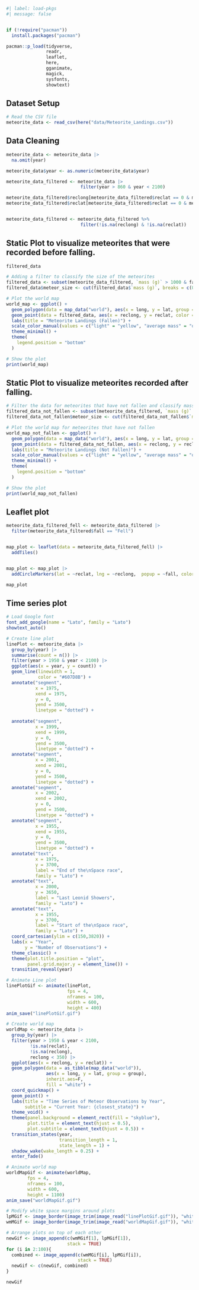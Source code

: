 

```r
#| label: load-pkgs
#| message: false


if (!require("pacman")) 
  install.packages("pacman")

pacman::p_load(tidyverse,
               readr,
               leaflet,
               here,
               gganimate,
               magick,
               sysfonts,
               showtext) 
```

## Dataset Setup
```r
# Read the CSV file
meteorite_data <- read_csv(here("data/Meteorite_Landings.csv"))
```

## Data Cleaning

```r
meteorite_data <- meteorite_data |> 
  na.omit(year)

meteorite_data$year <- as.numeric(meteorite_data$year)

meteorite_data_filtered <- meteorite_data |>
                            filter(year > 860 & year < 2100)

meteorite_data_filtered$reclong[meteorite_data_filtered$reclat == 0 & meteorite_data_filtered$reclong == 0] <- NA
meteorite_data_filtered$reclat[meteorite_data_filtered$reclat == 0 & meteorite_data_filtered$reclong == 0] <- NA


meteorite_data_filtered <- meteorite_data_filtered %>%
                            filter(!is.na(reclong) & !is.na(reclat))
```



## Static Plot to visualize meteorites that were recorded before falling.

```r
filtered_data
```

```r

# Adding a filter to classify the size of the meteorites
filtered_data <- subset(meteorite_data_filtered, `mass (g)` > 1000 & fall == "Fell")
filtered_data$meteor_size <- cut(filtered_data$`mass (g)`, breaks = c(0, 10000, 100000, Inf), labels = c("light", "average mass", "heavy"))

# Plot the world map
world_map <- ggplot() +
  geom_polygon(data = map_data("world"), aes(x = long, y = lat, group = group), fill = "lightblue", color = "black", size = 0.25) +
  geom_point(data = filtered_data, aes(x = reclong, y = reclat, color = meteor_size), size = 1.5) +
  labs(title = "Meteorite Landings (Fallen)") +
  scale_color_manual(values = c("light" = "yellow", "average mass" = "orange", "heavy" = "red")) +
  theme_minimal() +
  theme(
    legend.position = "bottom"
  )

# Show the plot
print(world_map)


```




## Static Plot to visualize meteorites recorded after falling. 

```r

# Filter the data for meteorites that have not fallen and classify mass
filtered_data_not_fallen <- subset(meteorite_data_filtered, `mass (g)` > 1000 & fall == "Found")
filtered_data_not_fallen$meteor_size <- cut(filtered_data_not_fallen$`mass (g)`, breaks = c(0, 10000, 100000, Inf), labels = c("light", "average mass", "heavy"))

# Plot the world map for meteorites that have not fallen
world_map_not_fallen <- ggplot() +
  geom_polygon(data = map_data("world"), aes(x = long, y = lat, group = group), fill = "lightblue", color = "black", size = 0.25) +
  geom_point(data = filtered_data_not_fallen, aes(x = reclong, y = reclat, color = meteor_size), size = 1.5) +
  labs(title = "Meteorite Landings (Not Fallen)") +
  scale_color_manual(values = c("light" = "yellow", "average mass" = "orange", "heavy" = "red")) +
  theme_minimal() +
  theme(
    legend.position = "bottom"
  )

# Show the plot
print(world_map_not_fallen)


```



## Leaflet plot

```r
meteorite_data_filtered_fell <- meteorite_data_filtered |>
  filter(meteorite_data_filtered$fall == "Fell")


map_plot <- leaflet(data = meteorite_data_filtered_fell) |>
  addTiles() 


map_plot <- map_plot |>
  addCircleMarkers(lat = ~reclat, lng = ~reclong,  popup = ~fall, color = "#51EE00", stroke = FALSE, fillOpacity = 0.8, radius = 1.5)

map_plot
```


## Time series plot

```r

# Load Google font
font_add_google(name = "Lato", family = "Lato")
showtext_auto()

# Create line plot
linePlot <- meteorite_data |>
  group_by(year) |>
  summarise(count = n()) |>
  filter(year > 1950 & year < 2100) |>
  ggplot(aes(x = year, y = count)) +
  geom_line(linewidth = 1,
            color = "#607D8B") +
  annotate("segment",
           x = 1975,
           xend = 1975,
           y = 0,
           yend = 3500,
           linetype = "dotted") +
  
  annotate("segment",
           x = 1999,
           xend = 1999,
           y = 0,
           yend = 3500,
           linetype = "dotted") +
  annotate("segment",
           x = 2001,
           xend = 2001,
           y = 0,
           yend = 3500,
           linetype = "dotted") +
  annotate("segment",
           x = 2002,
           xend = 2002,
           y = 0,
           yend = 3500,
           linetype = "dotted") +
  annotate("segment",
           x = 1955,
           xend = 1955,
           y = 0,
           yend = 3500,
           linetype = "dotted") +
  annotate("text", 
           x = 1975, 
           y = 3700, 
           label = "End of the\nSpace race",
           family = "Lato") +
  annotate("text", 
           x = 2000, 
           y = 3650, 
           label = "Last Leonid Showers",
           family = "Lato") +
  annotate("text", 
           x = 1955, 
           y = 3700, 
           label = "Start of the\nSpace race",
           family = "Lato") +
  coord_cartesian(ylim = c(150,3820)) +
  labs(x = "Year", 
       y = "Number of Observations") +
  theme_classic() +
  theme(plot.title.position = "plot",
        panel.grid.major.y = element_line()) +
  transition_reveal(year)

# Animate Line plot
linePlotGif <- animate(linePlot,
                       fps = 4,
                       nframes = 100,
                       width = 600,
                       height = 400)
anim_save("linePlotGif.gif")

# Create world map
worldMap <- meteorite_data |>
  group_by(year) |>
  filter(year > 1950 & year < 2100,
         !is.na(reclat),
         !is.na(reclong),
         reclong < 350) |>
  ggplot(aes(x = reclong, y = reclat)) +
  geom_polygon(data = as_tibble(map_data("world")),
               aes(x = long, y = lat, group = group),
               inherit.aes=F,
               fill = "white") +
  coord_quickmap() +
  geom_point() +
  labs(title = "Time Series of Meteor Observations by Year",
       subtitle = "Current Year: {closest_state}") +
  theme_void() +
  theme(panel.background = element_rect(fill = "skyblue"),
        plot.title = element_text(hjust = 0.5),
        plot.subtitle = element_text(hjust = 0.5)) +
  transition_states(year,
                    transition_length = 1,
                    state_length = 1) +
  shadow_wake(wake_length = 0.25) +
  enter_fade()

# Animate world map
worldMapGif <- animate(worldMap,
        fps = 4,
        nframes = 100,
        width = 600,
        height = 1100)
anim_save("worldMapGif.gif")

# Modify white space margins around plots
lpMGif <- image_border(image_trim(image_read("linePlotGif.gif")), "white", "20x20")
wmMGif <- image_border(image_trim(image_read("worldMapGif.gif")), "white", "20x20")

# Arrange plots on top of each other
newGif <- image_append(c(wmMGif[1], lpMGif[1]),
                       stack = TRUE)
for (i in 2:100){
  combined <- image_append(c(wmMGif[i], lpMGif[i]),
                           stack = TRUE)
  newGif <- c(newGif, combined)
}

newGif

```